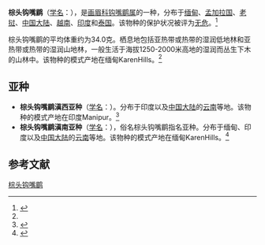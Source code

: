 {{Speciesbox
| name = 棕头钩嘴鹛
| image = Pomatorhinus2Keulemans.jpg
| status = LC | status_system = IUCN3.1
| genus = Pomatorhinus
| species = ochraceiceps
| authority = Walden, 1873<ref name='id3490'>{{cite web| url =http://www.bioinfo.cn/db05/BjdwSpecies.php?action=view&id=3490| title =棕头钩嘴鹛| work =《中国动物物种编目数据库》| publisher =中国科学院微生物研究所| author =中国科学院动物研究所| accessdate =2009-04-04| deadurl =yes| archiveurl =https://web.archive.org/web/20160305044833/http://www.bioinfo.cn/db05/BjdwSpecies.php?action=view&id=3490| archivedate =2016-03-05}}</ref>
| range_map = 
}}

'''棕头钩嘴鹛'''（[[学名|学名]]：{{lang|la|''Pomatorhinus ochraceiceps''}}），是[[画眉科|画眉科]][[钩嘴鹛属|钩嘴鹛属]]的一种，分布于[[缅甸|缅甸]]、[[孟加拉国|孟加拉国]]、[[老挝|老挝]]、[[中国大陆|中国大陆]]、[[越南|越南]]、[[印度|印度]]和[[泰国|泰国]]。该物种的保护状况被评为[[无危|无危]]。<ref>{{cite web|url=http://www.birdlife.org/datazone/speciesfactsheet.php?id=7874&m=0|title=Pomatorhinus ochraceiceps|publisher=[[国际鸟盟|BirdLife.org]]|accessdate=2011-06-27|archive-date=2016-03-05|archive-url=https://web.archive.org/web/20160305014736/http://www.birdlife.org/datazone/speciesfactsheet.php?id=7874&m=0|dead-url=no}}</ref>

棕头钩嘴鹛的平均体重约为34.0克。栖息地包括亚热带或热带的湿润低地林和亚热带或热带的湿润山地林，一般生活于海拔1250-2000米高地的湿润而丛生下木的山林中。该物种的模式产地在缅甸KarenHills。<ref name='id3490'/>

==亚种==
*'''棕头钩嘴鹛滇西亚种'''（[[学名|学名]]：{{lang|la|''Pomatorhinus ochraceiceps austeni''}}）。分布于印度以及[[中国大陆|中国大陆]]的[[云南|云南]]等地。该物种的模式产地在印度Manipur。<ref name='id3491'>{{cite web| url =http://www.bioinfo.cn/db05/BjdwSpecies.php?action=view&id=3491| title =棕头钩嘴鹛滇西亚种| work =《中国动物物种编目数据库》| publisher =中国科学院微生物研究所| author =中国科学院动物研究所| accessdate =2009-04-04| deadurl =yes| archiveurl =https://web.archive.org/web/20160305034330/http://www.bioinfo.cn/db05/BjdwSpecies.php?action=view&id=3491| archivedate =2016-03-05}}</ref>
*'''棕头钩嘴鹛滇南亚种'''（[[学名|学名]]：{{lang|la|''Pomatorhinus ochraceiceps ochraceiceps''}}），俗名棕头钩嘴鹛指名亚种。分布于缅甸、印度以及[[中国大陆|中国大陆]]的[[云南|云南]]等地。该物种的模式产地在缅甸KarenHills。<ref name='id3492'>{{cite web| url =http://www.bioinfo.cn/db05/BjdwSpecies.php?action=view&id=3492| title =棕头钩嘴鹛滇南亚种| work =《中国动物物种编目数据库》| publisher =中国科学院微生物研究所| author =中国科学院动物研究所| accessdate =2009-04-04| deadurl =yes| archiveurl =https://web.archive.org/web/20160305102537/http://www.bioinfo.cn/db05/BjdwSpecies.php?action=view&id=3492| archivedate =2016-03-05}}</ref>

== 参考文献 ==
{{reflist}}
{{Taxonbar|from=Q1307451}}

[[Category:钩嘴鹛属|棕头钩嘴鹛]]